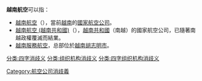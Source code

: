 '''越南航空'''可以指：

* [[越南航空|越南航空]]（{{lang|en|Vietnam Airlines}}），當前[[越南|越南]]的[[國家航空公司|國家航空公司]]。
* [[越南航空_(越南共和國)|越南航空 (越南共和國)]]（{{lang|en|Air Vietnam}}），[[越南共和國|越南共和國]]（南越）的國家航空公司，已隨著南越政權覆滅而結業。
* [[越南服務航空|越南服務航空]]，总部位於[[越南|越南]][[胡志明市|胡志明市]]。

{{disambig}}
[[Category:航空公司消歧義|Category:航空公司消歧義]]
[[分类:四字消歧义|分类:四字消歧义]]
[[分类:组织机构消歧义|分类:组织机构消歧义]]
[[分类:四字组织机构消歧义|分类:四字组织机构消歧义]]